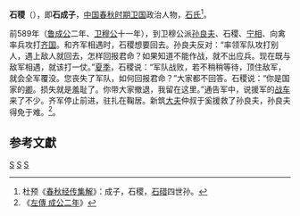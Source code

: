 {{Infobox 先秦人物
|名称= 石稷
|名= 稷
|氏= [[石氏|石氏]]
|官位= [[卫国|卫国]]大夫 
|谥号= 
|国家= [[卫国|卫国]]
|别称=
|父= 
|太子= [[石共子|石共子]]
}}
'''石稷'''（{{bd|？||？|catIdx=S}}），即'''石成子'''，[[中国|中国]][[春秋时期|春秋时期]][[卫国|卫国]]政治人物，[[石氏|石氏]]<ref>杜预《[[春秋经传集解|春秋经传集解]]》：成子，石稷，[[石碏|石碏]]四世孙。</ref>。

前589年（[[鲁成公|鲁成公]]二年、[[卫穆公|卫穆公]]十一年），到卫穆公派[[孙良夫|孙良夫]]、石稷、[[宁相|宁相]]、向禽率兵攻打[[齐国|齐国]]。和齐军相遇时，石稷想要回去。孙良夫反对：“率领军队攻打别人，遇上敌人就回去，怎样回报君命？如果知道不能作战，就不出应兵。现在既与敌军相遇，就该打一仗。”[[夏季|夏季]]，石稷说：“军队战败，若不稍稍等待，顶住敌军，就会全军覆没。您丧失了军队，如何回报君命？”大家都不回答。石稷说：“你是国家的[[卿|卿]]。损失就是羞耻了。你带大家撤退，我留在这里。”通告军中，说援军的[[战车|战车]]来了不少。齐军停止前进，驻扎在鞠居。新筑[[大夫|大夫]]仲叔于奚援救了孙良夫，孙良夫得免于难。<ref>《[[s:春秋左氏傳/成公|左傳 成公二年]]》</ref>。

==参考文獻==
{{reflist}}

[[Category:春秋人|S]]
[[Category:春秋战国政治人物|S]]
[[Category:卫国官员|S]]